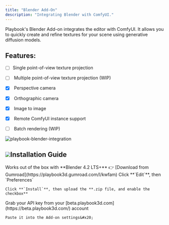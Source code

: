 ```yaml
---
title: "Blender Add-On"
description: "Integrating Blender with ComfyUI."
---
```


Playbook's Blender Add-on integrates the editor with ComfyUI. It allows you to quickly create and refine textures for your scene using generative diffusion models.

## Features:

* [ ] Single point-of-view texture projection

* [ ]  Multiple point-of-view texture projection (WIP)

* [x]  Perspective camera

* [x]  Orthographic camera

* [x]  Image to image

* [x]  Remote ComfyUI instance support

* [ ]  Batch rendering (WIP)

![](images/np26pcw17n86w8p06yus2ihwqgft.png "playbook-blender-integration")

## ![](images/playbook-blender-2)Installation Guide

<Info>
  Works out of the box with **Blender 4.2 LTS+**
</Info>

<Steps>
  <Step title="Download from Gumroad">
    👉 [Download from Gumroad](https://playbook3d.gumroad.com/l/kwfam)
  </Step>

  <Step title="Install add-on">
    Click **`Edit`**, then `Preferences`

    Click **`Install`**, then upload the **.zip file, and enable the checkbox**
  </Step>

  <Step title="Copy & Paste your API key">
    Grab your API key from your [beta.playbook3d.com](https://beta.playbook3d.com/) account

    Paste it into the Add-on settings&#x20;
  </Step>
</Steps>

##